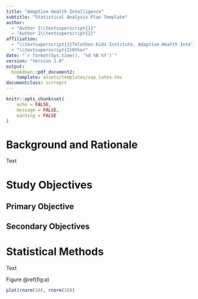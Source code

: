 ```yaml
---
title: "Adaptive Health Intelligence"
subtitle: "Statistical Analysis Plan Template"
author:
  - "Author 1\\textsuperscript{1}"
  - "Author 2\\textsuperscript{2}"
affiliation:
  - "\\textsuperscript{1}Telethon Kids Institute, Adaptive Health Intelligence"
  - "\\textsuperscript{2}Other"
date: "`r format(Sys.time(), '%d %B %Y')`"
version: "Version 1.0"
output: 
  bookdown::pdf_document2:
    template: assets/templates/sap_latex.tex
documentclass: scrreprt
---
```


```r
knitr::opts_chunk$set(
	echo = FALSE,
	message = FALSE,
	warning = FALSE
)
```


# Background and Rationale

Text

# Study Objectives

## Primary Objective

## Secondary Objectives

# Statistical Methods

Text

Figure \@ref(fig:a)

```r
plot(rnorm(10), rnorm(10))
```